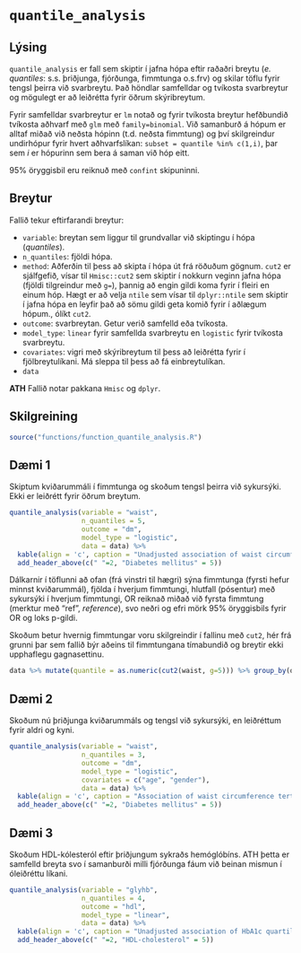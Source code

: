 # `quantile_analysis`

## Lýsing
`quantile_analysis` er fall sem skiptir í jafna hópa eftir raðaðri breytu (*e. quantiles*: s.s. þriðjunga, fjórðunga, fimmtunga o.s.frv) og skilar töflu fyrir tengsl þeirra við svarbreytu. Það höndlar samfelldar og tvíkosta svarbreytur og mögulegt er að leiðrétta fyrir öðrum skýribreytum.

Fyrir samfelldar svarbreytur er `lm` notað og fyrir tvíkosta breytur hefðbundið tvíkosta aðhvarf með `glm` með `family=binomial`. Við samanburð á hópum er alltaf miðað við neðsta hópinn (t.d. neðsta fimmtung) og því skilgreindur undirhópur fyrir hvert aðhvarfslíkan: `subset = quantile %in% c(1,i)`, þar sem *i* er hópurinn sem bera á saman við hóp eitt.

95% öryggisbil eru reiknuð með `confint` skipuninni.

## Breytur
Fallið tekur eftirfarandi breytur:

* `variable`: breytan sem liggur til grundvallar við skiptingu í hópa (*quantiles*).
* `n_quantiles`: fjöldi hópa.
* `method`: Aðferðin til þess að skipta í hópa út frá röðuðum gögnum. `cut2` er sjálfgefið, vísar til `Hmisc::cut2` sem skiptir í nokkurn veginn jafna hópa (fjöldi tilgreindur með `g=`), þannig að engin gildi koma fyrir í fleiri en einum hóp. Hægt er að velja `ntile` sem vísar til `dplyr::ntile` sem skiptir í jafna hópa en leyfir það að sömu gildi geta komið fyrir í aðlægum hópum., ólíkt `cut2`.
* `outcome`: svarbreytan. Getur verið samfelld eða tvíkosta.
* `model_type`: `linear` fyrir samfellda svarbreytu en `logistic` fyrir tvíkosta svarbreytu.
* `covariates`: vigri með skýribreytum til þess að leiðrétta fyrir í fjölbreytulíkani. Má sleppa til þess að fá einbreytulíkan.
* `data`

**ATH** Fallið notar pakkana `Hmisc` og `dplyr`.


## Skilgreining
```r
source("functions/function_quantile_analysis.R")
```

## Dæmi 1
Skiptum kviðarummáli í fimmtunga og skoðum tengsl þeirra við sykursýki. Ekki er leiðrétt fyrir öðrum breytum.
```r
quantile_analysis(variable = "waist",
                  n_quantiles = 5,
                  outcome = "dm",
                  model_type = "logistic",
                  data = data) %>%
  kable(align = 'c', caption = "Unadjusted association of waist circumference quintiles with diabetes mellitus") %>%
  add_header_above(c(" "=2, "Diabetes mellitus" = 5))
```

Dálkarnir í töflunni að ofan (frá vinstri til hægri) sýna fimmtunga (fyrsti hefur minnst kviðarummál), fjölda í hverjum fimmtungi, hlutfall (pósentur) með sykursýki í hverjum fimmtungi, OR reiknað miðað við fyrsta fimmtung (merktur með "ref", *reference*), svo neðri og efri mörk 95% öryggisbils fyrir OR og loks p-gildi.

Skoðum betur hvernig fimmtungar voru skilgreindir í fallinu með `cut2`, hér frá grunni þar sem fallið býr aðeins til fimmtungana tímabundið og breytir ekki upphaflegu gagnasettinu.

```r
data %>% mutate(quantile = as.numeric(cut2(waist, g=5))) %>% group_by(quantile) %>% summarise(n(), mean(waist), min(waist), max(waist)) %>% kable
```

## Dæmi 2
Skoðum nú þriðjunga kviðarummáls og tengsl við sykursýki, en leiðréttum fyrir aldri og kyni.
```r
quantile_analysis(variable = "waist",
                  n_quantiles = 3,
                  outcome = "dm",
                  model_type = "logistic",
                  covariates = c("age", "gender"),
                  data = data) %>%
  kable(align = 'c', caption = "Association of waist circumference tertiles with diabetes mellitus, adjusted for age and sex") %>%
  add_header_above(c(" "=2, "Diabetes mellitus" = 5))
```

## Dæmi 3
Skoðum HDL-kólesteról eftir þriðjungum sykraðs hemóglóbíns. ATH þetta er samfelld breyta svo í samanburði milli fjórðunga fáum við beinan mismun í óleiðréttu líkani.
```r
quantile_analysis(variable = "glyhb",
                  n_quantiles = 4,
                  outcome = "hdl",
                  model_type = "linear",
                  data = data) %>%
  kable(align = 'c', caption = "Unadjusted association of HbA1c quartiles with HDL-cholesterol") %>%
  add_header_above(c(" "=2, "HDL-cholesterol" = 5))
```

